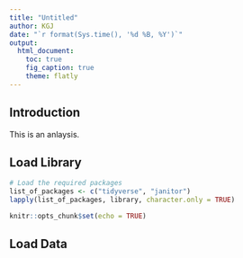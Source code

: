 ```yaml
---
title: "Untitled"
author: KGJ
date: "`r format(Sys.time(), '%d %B, %Y')`"
output:
  html_document:
    toc: true
    fig_caption: true
    theme: flatly
---
```


## Introduction

This is an anlaysis. 

## Load Library

```r
# Load the required packages
list_of_packages <- c("tidyverse", "janitor")
lapply(list_of_packages, library, character.only = TRUE)

knitr::opts_chunk$set(echo = TRUE)
```

## Load Data

```r

```
